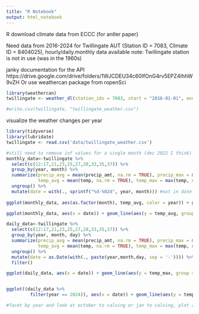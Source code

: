 ```yaml
---
title: "R Notebook"
output: html_notebook
---
```


R download climate data from ECCC (for antler paper)

Need data from 2016-2024 for Twillingate AUT (Station ID = 7083, Climate ID = 8404025), hourly/daily.monthly data available
note: Twillingate station is not in use (was in the 1960s)

janky documentation for the API https://drive.google.com/drive/folders/1WJCDEU34c60IfOnG4rv5EPZ4IhhW9vZH
Or use weathercan package from ropenSci

```r
library(weathercan)
twillingate <- weather_dl(station_ids = 7083, start = "2016-01-01", end = "2024-07-30")

#write.csv(twillingate, "twillingate_weather.csv")
```

visualize the weather changes per year

```r
library(tidyverse)
library(lubridate)
twillingate <- read.csv('data/twillingate_weather.csv')

#still need to remove inf values for a single month (dec 2022 I think)
monthly_data<-twillingate %>% 
  select(c(12:17,21,23,25,27,28,33,35,37)) %>% 
  group_by(year, month) %>% 
  summarize(precip_avg = mean(precip_amt, na.rm = TRUE), precip_max = max(precip_amt, na.rm = TRUE), precip_min = min(precip_amt, na.rm = TRUE), 
            temp_avg = mean(temp, na.rm = TRUE), temp_max = max(temp, na.rm = TRUE), temp_min = min(temp, na.rm = TRUE)) %>% 
  ungroup() %>% 
  mutate(date = with(., sprintf("%d-%02d", year, month))) #not in date format...
  
ggplot(monthly_data, aes(as.factor(month), temp_avg, color = year)) + geom_point()

ggplot(monthly_data, aes(x = date)) + geom_line(aes(y = temp_avg, group = 1)) + geom_line(aes(y = temp_max, group = 1, colour = "red")) + geom_line(aes(y = temp_min, group = 1, colour = "blue"))

daily_data<-twillingate %>% 
  select(c(12:17,21,23,25,27,28,33,35,37)) %>% 
  group_by(year, month, day) %>% 
  summarize(precip_avg = mean(precip_amt, na.rm = TRUE), precip_max = max(precip_amt, na.rm = TRUE), precip_min = min(precip_amt, na.rm = TRUE), 
            temp_avg = mean(temp, na.rm = TRUE), temp_max = max(temp, na.rm = TRUE), temp_min = min(temp, na.rm = TRUE)) %>% 
  ungroup() %>% 
  mutate(date = as.Date(with(., paste(year,month,day, sep = '-')))) %>% 
  filter()

ggplot(daily_data, aes(x = date)) + geom_line(aes(y = temp_max, group = 1, colour = "red")) + geom_line(aes(y = temp_min, group = 1, colour = "blue"))


ggplot((daily_data %>% 
         filter(year == 2024)), aes(x = date)) + geom_line(aes(y = temp_max, group = 1, colour = "red")) + geom_line(aes(y = temp_min, group = 1, colour = "blue"))

#facet by year and look at october to calving or jan to calving, plot avg daily temp per year and look for differences
```

